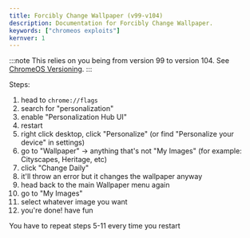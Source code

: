 ```yaml
---
title: Forcibly Change Wallpaper (v99-v104)
description: Documentation for Forcibly Change Wallpaper.
keywords: ["chromeos exploits"]
kernver: 1
---
```


:::note
This relies on you being from version 99 to version 104. See [ChromeOS Versioning](/kajigs/crosver).
:::

Steps:

1. head to `chrome://flags`
2. search for "personalization"
3. enable "Personalization Hub UI"
4. restart
5. right click desktop, click "Personalize" (or find "Personalize your device" in settings)
6. go to "Wallpaper" → anything that's not "My Images" (for example: Cityscapes, Heritage, etc)
7. click "Change Daily"
8. it'll throw an error but it changes the wallpaper anyway
9. head back to the main Wallpaper menu again
10. go to "My Images"
11. select whatever image you want
12. you're done! have fun

You have to repeat steps 5-11 every time you restart
